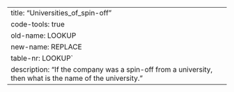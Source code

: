 ---
title: "Universities_of_spin-off"
code-tools: true
old-name: LOOKUP
new-name: REPLACE
table-nr: LOOKUP`
description: "If the company was a spin-off from a university, then what is the name of the university."
---